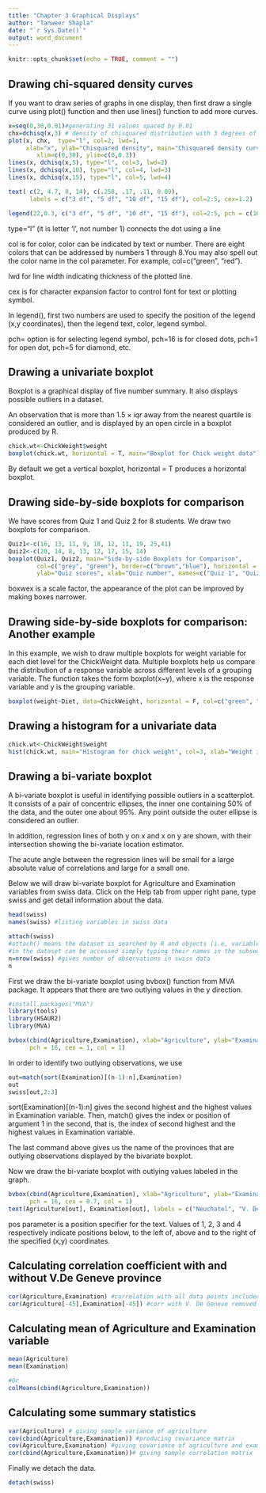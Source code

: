 ---
title: "Chapter 3 Graphical Displays"
author: "Tanweer Shapla"
date: "`r Sys.Date()`"
output: word_document
---

```{r setup, include=FALSE}
knitr::opts_chunk$set(echo = TRUE, comment = "")
```

## Drawing chi-squared density curves

If you want to draw series of graphs in one display, then first draw a single curve
using plot() function and then use lines() function to add more curves.

```{r}
x=seq(0,30,0.01)#generating 31 values spaced by 0.01
chx=dchisq(x,3) # density of chisquared distribution with 3 degrees of freedom
plot(x, chx,  type="l", col=2, lwd=1,  
     xlab="x", ylab="Chisquared density", main="Chisquared density curves", 
        xlim=c(0,30), ylim=c(0,0.3))
lines(x, dchisq(x,5), type="l", col=3, lwd=2)
lines(x, dchisq(x,10), type="l", col=4, lwd=3)
lines(x, dchisq(x,15), type="l", col=5, lwd=4)

text( c(2, 4.7, 8, 14), c(.258, .17, .11, 0.09),
      labels = c("3 df", "5 df", "10 df", "15 df"), col=2:5, cex=1.2)

legend(22,0.3, c("3 df", "5 df", "10 df", "15 df"), col=2:5, pch = c(16,5,18,20))
```


type="l" (it is letter 'l', not number 1) connects the dot using a line

col is for color, color can be indicated by text or number. There are eight colors that can be addressed by numbers 1 through 8.You may also spell out the color name in the col parameter. For example, col=c("green", "red").

lwd for line width indicating thickness of the plotted line.

cex is for character expansion factor to control font for text or plotting symbol.

In legend(), first two numbers are used to specify the position of the legend (x,y coordinates), then the legend text, color, legend symbol.

pch= option is for selecting legend symbol, pch=16 is for closed dots, pch=1 for open dot, pch=5 for diamond, etc.

## Drawing a univariate boxplot

Boxplot is a graphical display of five number summary. It also displays possible outliers in a dataset. 

An observation that is more than $1.5\times iqr$ away from the nearest quartile is considered an outlier, and is displayed by an open circle in a boxplot produced by R. 

```{r}
chick.wt<-ChickWeight$weight
boxplot(chick.wt, horizontal = T, main="Boxplot for Chick weight data")
```

By default we get a vertical boxplot, horizontal = T produces a horizontal boxplot.


## Drawing side-by-side boxplots for comparison

We have scores from Quiz 1 and Quiz 2 for 8 students. We draw two boxplots for comparison.

```{r}
Quiz1<-c(16, 13, 11, 9, 18, 12, 11, 19, 25,41)
Quiz2<-c(20, 14, 8, 13, 12, 17, 15, 14)
boxplot(Quiz1, Quiz2, main="Side-by-side Boxplots for Comparison", 
        col=c("grey", "green"), border=c("brown","blue"), horizontal = F, 
        ylab="Quiz scores", xlab="Quiz number", names=c("Quiz 1", "Quiz 2"), boxwex=0.5)
```

boxwex is a scale factor, the appearance of the plot can be improved by making boxes narrower.

## Drawing side-by-side boxplots for comparison: Another example

In this example, we wish to draw multiple boxplots for weight variable for each diet level for the ChickWeight data. Multiple boxplots help us compare the distribution of a response variable across different levels of a grouping variable. The function takes the form boxplot(x~y), where x is the response variable and y is the grouping variable.

```{r}
boxplot(weight~Diet, data=ChickWeight, horizontal = F, col=c("green", "yellow", "red", "blue"), names=c("Diet 1", "Diet 2", "Diet 3", "Diet 4"), boxwex=0.5)
```


## Drawing a histogram for a univariate data

```{r}
chick.wt<-ChickWeight$weight
hist(chick.wt, main="Histogram for chick weight", col=3, xlab="Weight in pound", ylab="Frequency", labels = T, xlim=c(0,450), ylim=c(0,250))
```

## Drawing a bi-variate boxplot

A bi-variate boxplot is useful in identifying possible outliers in a scatterplot. It consists of a pair of concentric ellipses, the inner one containing 50% of the data, and the outer one about 95%. Any point outside the outer ellipse is considered an outlier. 

In addition, regression lines of both y on x and x on y are shown, with their intersection showing the bi-variate location estimator.

The acute angle between the regression lines will be small for a large absolute value of correlations and large for a small one.

Below we will draw bi-variate boxplot for Agriculture and Examination variables from swiss data. Click on the Help tab from upper right pane, type swiss and get detail information about the data.  

```{r}
head(swiss)
names(swiss) #listing variables in swiss data

attach(swiss)
#attach() means the dataset is searched by R and objects (i.e, variables) 
#in the dataset can be accessed simply typing their names in the subsequent codes
n=nrow(swiss) #gives number of observations in swiss data
n
```

First we draw the bi-variate boxplot using bvbox() function from MVA package.  It appears that there are two outlying values in the y direction.

```{r}
#install.packages("MVA")
library(tools)
library(HSAUR2)
library(MVA)

bvbox(cbind(Agriculture,Examination), xlab="Agriculture", ylab="Examination",
      pch = 16, cex = 1, col = 1)
```

In order to identify two outlying observations, we use

```{r}
out=match(sort(Examination)[(n-1):n],Examination)
out
swiss[out,2:3]
```

sort(Examination)[(n-1):n] gives the second highest and the highest values in Examination variable. Then, match() gives the index or position of argument 1 in the second, that is, the index of second highest and the highest values in Examination variable.

The last command above gives us the name of the provinces that are outlying observations displayed by the bivariate boxplot. 

Now we draw the bi-variate boxplot with outlying values labeled in the graph. 

```{r}
bvbox(cbind(Agriculture,Examination), xlab="Agriculture", ylab="Examination",
      pch = 16, cex = 0.7, col = 1)
text(Agriculture[out], Examination[out], labels = c("Neuchatel", "V. De Geneve"), cex = 0.5, col=c(3,4), pos = c(1,4))
```


pos parameter is a position specifier for the text. Values of 1, 2, 3 and 4 respectively indicate positions below, to the left of, above and to the right of the specified (x,y) coordinates.




## Calculating correlation coefficient with and without V.De Geneve province

```{r}
cor(Agriculture,Examination) #correlation with all data points included
cor(Agriculture[-45],Examination[-45]) #corr with V. De Geneve removed
```


## Calculating mean of Agriculture and Examination variable
```{r}
mean(Agriculture)
mean(Examination)

#Or
colMeans(cbind(Agriculture,Examination))
```


## Calculating some summary statistics

```{r}
var(Agriculture) # giving sample variance of agriculture
cov(cbind(Agriculture,Examination)) #producing covariance matrix
cov(Agriculture,Examination) #giving covariance of agriculture and examination
cor(cbind(Agriculture,Examination))# giving sample correlation matrix 
```
Finally we detach the data. 


```{r}
detach(swiss)
```

